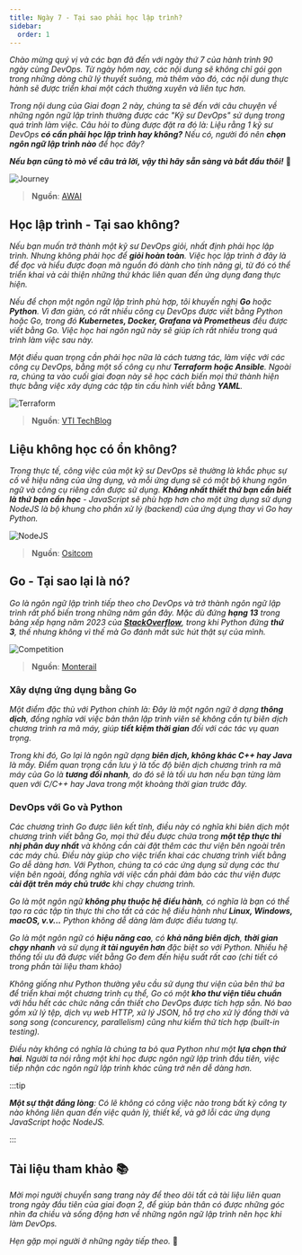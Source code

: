 ```yaml
---
title: Ngày 7 - Tại sao phải học lập trình?
sidebar:
  order: 1
---
```



_Chào mừng quý vị và các bạn đã đến với ngày thứ 7 của hành trình 90 ngày cùng DevOps. Từ ngày hôm nay, các nội dung sẽ không
chỉ gói gọn trong những dòng chữ lý thuyết suông, mà thêm vào đó, các nội dung thực hành sẽ được triển khai một cách thường
xuyên và liên tục hơn._

_Trong nội dung của Giai đoạn 2 này, chúng ta sẽ đến với câu chuyện về những ngôn ngữ lập trình thường được các "Kỹ sư DevOps"
sử dụng trong quá trình làm việc. Câu hỏi to đùng được đặt ra đó là: Liệu rằng 1 kỹ sư DevOps **có cần phải học lập trình hay
không?** Nếu có, người đó nên **chọn ngôn ngữ lập trình nào** để học đây?_

**_Nếu bạn cũng tò mò về câu trả lời, vậy thì hãy sẵn sàng và bắt đầu thôi!_** 🚌

![Journey](../../../../assets/golang/journey.jpg)

> **Nguồn**: [AWAI](https://www.awai.com/2017/07/find-the-starting-point-on-your-writing-journey/)

## Học lập trình - Tại sao không?

_Nếu bạn muốn trở thành một kỹ sư DevOps giỏi, nhất định phải học lập trình. Nhưng không phải học để **giỏi hoàn toàn**. Việc 
học lập trình ở đây là để đọc và hiểu được đoạn mã nguồn đó dành cho tính năng gì, từ đó có thể triển khai và cải 
thiện những thứ khác liên quan đến ứng dụng đang thực hiện._

_Nếu để chọn một ngôn ngữ lập trình phù hợp, tôi khuyến nghị **Go** hoặc **Python**. Vì đơn giản, có rất nhiều công cụ DevOps
được viết bằng Python hoặc Go, trong đó **Kubernetes, Docker, Grafana và Prometheus** đều được viết bằng Go. Việc học hai ngôn
ngữ này sẽ giúp ích rất nhiều trong quá trình làm việc sau này._

_Một điều quan trọng cần phải học nữa là cách tương tác, làm việc với các công cụ DevOps, bằng một số công cụ như **Terraform 
hoặc Ansible**. Ngoài ra, chúng ta vào cuối giai đoạn này sẽ học cách biến mọi thứ thành hiện thực bằng việc xây dựng các tập
tin cấu hình viết bằng **YAML**._

![Terraform](../../../../assets/golang/terraform.png)

> **Nguồn**: [VTI TechBlog](https://vtitech.vn/terraform-for-beginner-gioi-thieu-ve-iac-va-terraform/)

## Liệu không học có ổn không?

_Trong thực tế, công việc của một kỹ sư DevOps sẽ thường là khắc phục sự cố về hiệu năng của ứng dụng, và mỗi ứng dụng sẽ có 
một bộ khung ngôn ngữ và công cụ riêng cần được sử dụng. **Không nhất thiết thứ bạn cần biết là thứ bạn cần học** - JavaScript 
sẽ phù hợp hơn cho một ứng dụng sử dụng NodeJS là bộ khung cho phần xử lý (backend) của ứng dụng thay vì Go hay Python._

![NodeJS](../../../../assets/golang/nodejs.png)

> **Nguồn**: [Ositcom](https://ositcom.com/blog/what-is-new-in-nodejs-21/)

## Go - Tại sao lại là nó?

_Go là ngôn ngữ lập trình tiếp theo cho DevOps và trở thành ngôn ngữ lập trình rất phổ biến trong những năm gần đây. Mặc dù
đứng **hạng 13** trong bảng xếp hạng năm 2023 của **[StackOverflow](https://survey.stackoverflow.co/2023/#technology-most-popular-technologies)**,
trong khi Python đứng **thứ 3**, thế nhưng không vì thế mà Go đánh mất sức hút thật sự của mình._

![Competition](../../../../assets/golang/go_vs_python.png)

> **Nguồn**: [Monterail](https://www.monterail.com/blog/go-vs-python)

### Xây dựng ứng dụng bằng Go

_Một điểm đặc thù với Python chính là: Đây là một ngôn ngữ ở dạng **thông dịch**, đồng nghĩa với việc bản thân lập trình viên
sẽ không cần tự biên dịch chương trình ra mã máy, giúp **tiết kiệm thời gian** đối với các tác vụ quan trọng._

_Trong khi đó, Go lại là ngôn ngữ dạng **biên dịch, không khác C++ hay Java** là mấy. Điểm quan trọng cần lưu ý là tốc độ biên
dịch chương trình ra mã máy của Go là **tương đối nhanh**, do đó sẽ là tối ưu hơn nếu bạn từng làm quen với C/C++ hay Java 
trong một khoảng thời gian trước đây._

### DevOps với Go và Python

_Các chương trình Go được liên kết tĩnh, điều này có nghĩa khi biên dịch một chương trình viết bằng Go, mọi thứ đều được 
chứa trong **một tệp thực thi nhị phân duy nhất** và không cần cài đặt thêm các thư viện bên ngoài trên các máy chủ. Điều này 
giúp cho việc triển khai các chương trình viết bằng Go dễ dàng hơn. Với Python, chúng ta có các ứng dụng sử dụng các thư viện 
bên ngoài, đồng nghĩa với việc cần phải đảm bảo các thư viện được **cài đặt trên máy chủ trước** khi chạy chương trình._

_Go là một ngôn ngữ **không phụ thuộc hệ điều hành**, có nghĩa là bạn có thể tạo ra các tập tin thực thi cho tất cả các hệ 
điều hành như **Linux, Windows, macOS, v.v...** Python không dễ dàng làm được điều tương tự._

_Go là một ngôn ngữ có **hiệu năng cao**, có **khả năng biên dịch**, **thời gian chạy nhanh** và sử dụng **ít tài nguyên hơn**
đặc biệt so với Python. Nhiều hệ thống tối ưu đã được viết bằng Go đem đến hiệu suất rất cao (chi tiết có trong phần tài liệu 
tham khảo)_

_Không giống như Python thường yêu cầu sử dụng thư viện của bên thứ ba để triển khai một chương trình cụ thể, Go có một **kho 
thư viện tiêu chuẩn** với hầu hết các chức năng cần thiết cho DevOps được tích hợp sẵn. Nó bao gồm xử lý tệp, dịch vụ web HTTP,
xử lý JSON, hỗ trợ cho xử lý đồng thời và song song (concurency, parallelism) cũng như kiểm thử tích hợp (built-in testing)._

_Điều này không có nghĩa là chúng ta bỏ qua Python như một **lựa chọn thứ hai**. Người ta nói rằng một khi học được ngôn 
ngữ lập trình đầu tiên, việc tiếp nhận các ngôn ngữ lập trình khác cũng trở nên dễ dàng hơn._

:::tip

_**Một sự thật đắng lòng**: Có lẽ không có công việc nào trong bất kỳ công ty nào không liên quan đến việc quản lý, thiết kế, 
và gỡ lỗi các ứng dụng JavaScript hoặc NodeJS._

:::

## Tài liệu tham khảo 📚

_Mời mọi người chuyển sang trang này để theo dõi tất cả tài liệu liên quan trong ngày đầu tiên của giai đoạn 2, 
để giúp bản thân có được những góc nhìn đa chiều và sống động hơn về những ngôn ngữ lập trình nên học khi làm 
DevOps._

<LinkCard
  title="Ngày 7 - Tham khảo"
  href="../../../reference/golang/day7"
/>

_Hẹn gặp mọi người ở những ngày tiếp theo._ 🚀